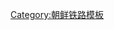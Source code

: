 {{鐵道路線|
| 模板名稱 = 白茂線
| 名稱 = [[白茂線]]
| 代表色 = blue
| 背景顏色 = #ffffff
| 車站列表 = [[白岩青年站|白岩青年]] - [[大泽站 (两江道)|大泽]] - <del>[[北溪氣站|北溪氣]]</del> - [[北溪水站|北溪水]] - [[上岛内站|上岛内]] - [[岛内站 (两江道)|岛内]] - [[上黄土站|上黄土]] - [[山羊台站|山羊台]] - [[西頭站|西頭]] - [[延坪站|延坪]] - [[延岩站|延岩]] - [[屈松站|屈松]] - [[上坍站|上坍]] - [[三社站|三社]] - [[天水站 (两江道)|天水]] - [[下黄土站|下黄土]] - <del>[[上境坪站|上境坪]]</del> - <del>[[下境坪站|下境坪]]</del> - [[榆坪洞站|榆坪洞]] - [[榆谷站 (两江道)|榆谷]] - [[羅跡站|羅跡]] - [[新阳站 (咸镜北道)|新阳]] - [[小桃站|小桃]] - [[延社站|延社]] - <del>[[新章站|新章]]</del> - [[延水站|延水]] - [[頭岩站|頭岩]] - [[延上站|延上]] - [[兴岩站|兴岩]] - [[南村站|南村]] - <del>[[篤所站|篤所]]</del> - [[茂山站|茂山]]}}<noinclude>
[[Category:朝鲜铁路模板]]

</noinclude>